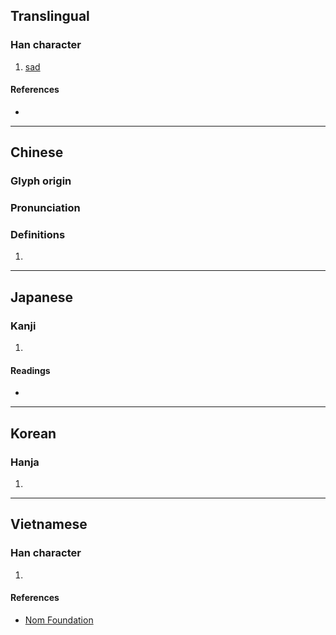 {{character info/new}}
==Translingual==

===Han character===
{{Han char|rn=61|rad=心|as=11|sn=14|four=95043|canj=PJII|ids=⿰忄專}}

# [[sad]]

====References====
* {{Han ref|kx=0400.050|dkj=11137|dj=0740.010|hdz=42345.020|uh=6171|ud=24945|bh=E1C6|bd=57798}}

----

==Chinese==
{{zh-forms}}

===Glyph origin===
{{Han etym}}

===Pronunciation===
{{zh-pron
|m=tuán
|c=tyun4
|mc=y
|oc=y
|ma=
|cat=a
}}

===Definitions===
{{zh-hanzi}}

# {{rfdef|zh}}

----

==Japanese==

===Kanji===
{{ja-kanji|grade=|rs=心11}}

# {{defn|lang=ja|sort=心11}}

====Readings====
* {{ja-readings|on=[[たん]] (tan), [[だん]] (dan), [[せん]] (sen)|kun=[[うれえる]] (ureeru)}}

----

==Korean==

===Hanja===
{{ko-hanja|hangeul=단|eumhun=|rv=dan|mr=tan|y=tan}}

# {{defn|lang=ko|sort=心11}}

----

==Vietnamese==

===Han character===
{{vi-readings|rs=心11|hanviet=huệ}}

# {{defn|lang=vi|sort=心11}}

====References====
* [http://nomfoundation.org/common/nom_details.php?codepoint=6171 Nom Foundation]